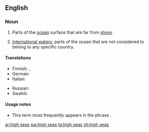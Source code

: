==English==

===Noun===
{{infl|en|plural|head=[[high]] [[seas]]}} {{pluralonly}}

# {{nautical}} Parts of the [[ocean]] surface that are far from [[shore]].
# {{context|specifically}} [[international waters|International waters]]; parts of the ocean that are not considered to belong to any specific country.

====Translations====
{{trans-top|parts of ocean far from shore}}
* Finnish: {{t+|fi|avomeri}}, {{t-|fi|ulkomeri}}
* German: {{t|de|Hochsee|f}}
* Italian: {{t|it|alto mare|m}}
{{trans-mid}}
* Russian: {{t-|ru|открытое море|n|tr=otkrýtnoje móre|sc=Cyrl}}
* Swahili: {{t+|sw|majimakuu|xs=Swahili}}
{{trans-bottom}}

{{trans-see|international waters}}

====Usage notes====
* This term most frequently appears in the phrase {{term||on the high seas}}.

[[ar:high seas]]
[[sw:high seas]]
[[ta:high seas]]
[[zh:high seas]]
